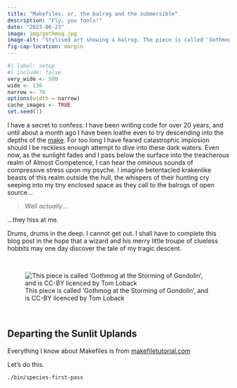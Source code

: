 ```yaml
---
title: "Makefiles, or, the balrog and the submersible"
description: "Fly, you fools!"
date: "2023-06-23"
image: img/gothmog.jpg
image-alt: "Stylised art showing a balrog. The piece is called 'Gothmog at the Storming of Gondolin', and is CC-BY licenced by Tom Loback"
fig-cap-location: margin
--- 
```


<!--------------- my typical setup ----------------->

```r
#| label: setup
#| include: false
very_wide <- 500
wide <- 136
narrow <- 76
options(width = narrow)
cache_images <- TRUE
set.seed(1)
```

<!--------------- post begins here ----------------->

I have a secret to confess: I have been writing code for over 20 years, and until about a month ago I have been loathe even to try descending into the depths of the  [make](https://en.wikipedia.org/wiki/Make_(software)). For too long I have feared catastrophic implosion should I be reckless enough attempt to dive into these dark waters. Even now, as the sunlight fades and I pass below the surface into the treacherous realm of Almost Competence, I can hear the ominous sounds of compressive stress upon my psyche. I imagine betentacled krakenlike beasts of this realm outside the hull, the whispers of their hunting cry seeping into my tiny enclosed space as they call to the balrogs of open source...

> Well *actually*...

...they hiss at me.

Drums, drums in the deep. I cannot get out. I shall have to complete this blog post in the hope that a wizard and his merry little troupe of clueless hobbits may one day discover the tale of my tragic descent.

<br>

![This piece is called 'Gothmog at the Storming of Gondolin', and is CC-BY licenced by Tom Loback](img/gothmog.jpg){fig-alt="Stylised art showing a balrog."}

<br>

## Departing the Sunlit Uplands

Everything I know about Makefiles is from [makefiletutorial.com](https://makefiletutorial.com)

Let's do this.

```bash
./bin/species-first-pass
```

